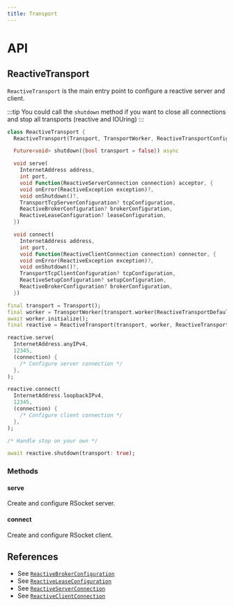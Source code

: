 ```yaml
---
title: Transport
---
```


# API

## ReactiveTransport

`ReactiveTransport` is the main entry point to configure a reactive server and client.

:::tip
You could call the `shutdown` method if you want to close all connections and stop all transports (reactive and IOUring)
:::

```dart title="Declaration"
class ReactiveTransport {
  ReactiveTransport(Transport, TransportWorker, ReactiveTransportConfiguration)

  Future<void> shutdown({bool transport = false}) async

  void serve(
    InternetAddress address,
    int port,
    void Function(ReactiveServerConnection connection) acceptor, {
    void onError(ReactiveException exception)?,
    void onShutdown()?,
    TransportTcpServerConfiguration? tcpConfiguration,
    ReactiveBrokerConfiguration? brokerConfiguration,
    ReactiveLeaseConfiguration? leaseConfiguration,
  })

  void connect(
    InternetAddress address,
    int port,
    void Function(ReactiveClientConnection connection) connector, {
    void onError(ReactiveException exception)?,
    void onShutdown()?,
    TransportTcpClientConfiguration? tcpConfiguration,
    ReactiveSetupConfiguration? setupConfiguration,
    ReactiveBrokerConfiguration? brokerConfiguration,
  })
```

```dart title="Example"
final transport = Transport();
final worker = TransportWorker(transport.worker(ReactiveTransportDefaults.transport().workerConfiguration));
await worker.initialize();
final reactive = ReactiveTransport(transport, worker, ReactiveTransportDefaults.transport());

reactive.serve(
  InternetAddress.anyIPv4,
  12345,
  (connection) {
    /* Configure server connection */
  },
);

reactive.connect(
  InternetAddress.loopbackIPv4,
  12345,
  (connection) {
    /* Configure client connection */
  },
);

/* Handle stop on your own */

await reactive.shutdown(transport: true);
```

### Methods

#### serve

Create and configure RSocket server.

#### connect

Create and configure RSocket client.

## References

* See [`ReactiveBrokerConfiguration`](configuration#ReactiveBrokerConfiguration)
* See [`ReactiveLeaseConfiguration`](configuration#ReactiveLeaseConfiguration)
* See [`ReactiveServerConnection`](server#ReactiveServerConnection)
* See [`ReactiveClientConnection`](client#ReactiveClientConnection)